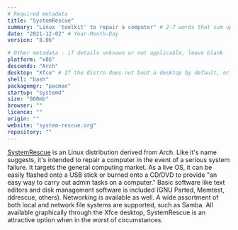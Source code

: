 ```yaml
---
# Required metadata
title: "SystemRescue"
summary: "Linux 'toolkit' to repair a computer" # 2-7 words that sum up the distribution
date: "2021-12-02" # Year-Month-Day
version: "8.06"

# Other metadata - if details unknown or not applicable, leave blank
platform: "x86"
descends: "Arch"
desktop: "Xfce" # If the distro does not boot a desktop by default, or doesn't ship one, leave 'desktop' blank
shell: "bash"
packagemgr: "pacman"
startup: "systemd"
size: "800mb"
browser: ""
licence: ""
origin: ""
website: "system-rescue.org"
repository: ""
---
```


[SystemRescue](https://system-rescue.org) is an Linux distribution derived from Arch. Like it's name suggests, it's intended to repair a computer in the event of a serious system failure. It targets the general computing market. As a live OS, it can be easily flashed onto a USB stick or burned onto a CD/DVD to provide "an easy way to carry out admin tasks on a computer." Basic software like text editors and disk management software is included (GNU Parted, Memtest, ddrescue, others). Networking is available as well. A wide assortment of both local and network file systems are supported, such as Samba. All available graphically through the Xfce desktop, SystemRescue is an attractive option when in the worst of circumstances.
